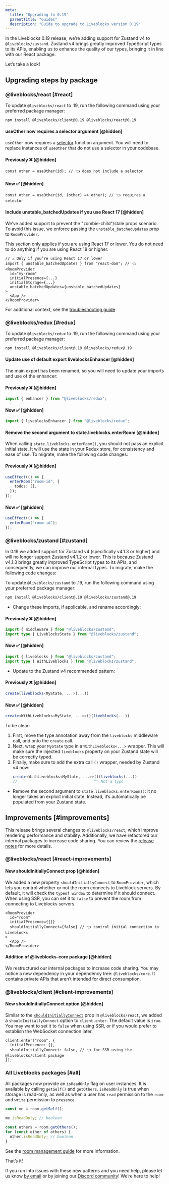```yaml
---
meta:
  title: "Upgrading to 0.19"
  parentTitle: "Guides"
  description: "Guide to upgrade to Liveblocks version 0.19"
---
```


In the Liveblocks 0.19 release, we’re adding support for Zustand v4 to
`@liveblocks/zustand`. Zustand v4 brings greatly improved TypeScript types to
its APIs, enabling us to enhance the quality of our types, bringing it in line
with our React package.

Let’s take a look!

## Upgrading steps by package

### @liveblocks/react [#react]

To update `@liveblocks/react` to .19, run the following command using your
preferred package manager:

```bash
npm install @liveblocks/client@0.19 @liveblocks/react@0.19
```

#### useOther now requires a selector argument [@hidden]

`useOther` now requires a
[selector](/docs/api-reference/liveblocks-react#selectors-receive-immutable-data)
function argument. You will need to replace instances of `useOther` that do not
use a selector in your codebase.

#### Previously ❌ [@hidden]

```tsx
const other = useOther(id); // 👈 does not include a selector
```

#### Now ✅ [@hidden]

```tsx
const other = useOther(id, (other) => other); // 👈 requires a selector
```

#### Include unstable_batchedUpdates if you use React 17 [@hidden]

We’ve added support to prevent the "zombie-child"/stale props scenario. To avoid
this issue, we enforce passing the `unstable_batchedUpdates` prop to
`RoomProvider`.

<Banner title="You may not need this">

This section only applies if you are using React 17 or lower. You do not need to
do anything if you are using React 18 or higher.

</Banner>

```tsx highlight="2,8"
// ⚠️ Only if you’re using React 17 or lower
import { unstable_batchedUpdates } from "react-dom"; // 👈
<RoomProvider
  id="my-room"
  initialPresence={...}
  initialStorage={...}
  unstable_batchedUpdates={unstable_batchedUpdates}
>
  <App />
</RoomProvider>
```

For additional context, see the
[troubleshooting guide](/docs/guides/troubleshooting#stale-props-zombie-child)

### @liveblocks/redux [#redux]

To update `@liveblocks/redux` to .19, run the following command using your
preferred package manager:

```bash
npm install @liveblocks/client@.19 @liveblocks/redux@.19
```

#### Update use of default export liveblocksEnhancer [@hidden]

The main export has been renamed, so you will need to update your imports and
use of the enhancer:

#### Previously ❌ [@hidden]

```ts
import { enhancer } from "@liveblocks/redux";
```

#### Now ✅ [@hidden]

```ts
import { liveblocksEnhancer } from "@liveblocks/redux";
```

#### Remove the second argument to state.liveblocks.enterRoom [@hidden]

When calling `state.liveblocks.enterRoom()`, you should not pass an explicit
initial state. It will use the state in your Redux store, for consistency and
ease of use. To migrate, make the following code changes:

#### Previously ❌ [@hidden]

```ts
useEffect(() => {
  enterRoom("room-id", {
    todos: [],
  });
});
```

#### Now ✅ [@hidden]

```ts
useEffect(() => {
  enterRoom("room-id");
});
```

### @liveblocks/zustand [#zustand]

In 0.19 we added support for Zustand v4 (specifically v4.1.3 or higher) and will
no longer support Zustand v4.1.2 or lower. This is because Zustand v4.1.3 brings
greatly improved TypeScript types to its APIs, and consequently, we can improve
our internal types. To migrate, make the following code changes:

To update `@liveblocks/zustand` to .19, run the following command using your
preferred package manager:

```bash
npm install @liveblocks/client@.19 @liveblocks/zustand@.19
```

- Change these imports, if applicable, and rename accordingly:

#### Previously ❌ [@hidden]

```ts
import { middleware } from "@liveblocks/zustand";
import type { LiveblocksState } from "@liveblocks/zustand";
```

#### Now ✅ [@hidden]

```ts
import { liveblocks } from "@liveblocks/zustand";
import type { WithLiveblocks } from "@liveblocks/zustand";
```

- Update to the Zustand v4 recommended pattern:

#### Previously ❌ [@hidden]

```ts
create(liveblocks<MyState, ...>(...))
```

#### Now ✅ [@hidden]

```ts
create<WithLiveblocks<MyState, ...>>()(liveblocks(...))
```

To be clear:

1. First, move the type annotation away from the `liveblocks` middleware call,
   and onto the `create` call.
2. Next, wrap your `MyState` type in a `WithLiveblocks<...>` wrapper. This will
   make sure the injected `liveblocks` property on your Zustand state will be
   correctly typed.
3. Finally, make sure to add the extra call `()` wrapper, needed by Zustand v4
   now:
   ```ts
   create<WithLiveblocks<MyState, ...>>()(liveblocks(...))
   //                                  ^^ Not a typo
   ```

- Remove the second argument to `state.liveblocks.enterRoom()`: it no longer
  takes an explicit initial state. Instead, it’s automatically be populated from
  your Zustand state.

## Improvements [#improvements]

This release brings several changes to `@liveblocks/react`, which improve
rendering performance and stability. Additionally, we have refactored our
internal packages to increase code sharing. You can review the
[release notes](https://github.com/liveblocks/liveblocks/releases) for more
details.

### @liveblocks/react [#react-improvements]

#### New shouldInitiallyConnect prop [@hidden]

We added a new property `shouldInitiallyConnect` to `RoomProvider`, which lets
you control whether or not the room connects to Liveblock servers. By default,
it will check the `typeof window` to determine if it should connect. When using
SSR, you can set it to `false` to prevent the room from connecting to Liveblocks
servers.

```tsx highlight="4"
<RoomProvider
  id="room"
  initialPresence={{}}
  shouldInitiallyConnect={false} // 👈 control initial connection to Liveblocks
>
  <App />
</RoomProvider>
```

#### Addition of @liveblocks-core package [@hidden]

We restructured our internal packages to increase code sharing. You may notice a
new dependency in your dependency tree: `@liveblocks/core`. It contains private
APIs that aren’t intended for direct consumption.

### @liveblocks/client [#client-improvements]

#### New shouldInitiallyConnect option [@hidden]

Similar to the [`shouldInitiallyConnect`](#react-shouldInitiallyConnect) prop in
`@liveblocks/react`, we added a `shouldInitiallyConnect` option to
`client.enter`. The default value is `true`. You may want to set it to `false`
when using SSR, or if you would prefer to establish the WebSocket connection
later.

```tsx
client.enter("room", {
  initialPresence: {},
  shouldInitiallyConnect: false, // 👈 for SSR using the @liveblocks/client package
});
```

### All Liveblocks packages [#all]

All packages now provide an `isReadOnly` flag on user instances. It is available
by calling `getSelf()` and `getOthers`. `isReadOnly` is true when storage is
read-only, as well as when a user has `read` permission to the `room` and
`write` permission to `presence`.

```ts highlight="3,5"
const me = room.getSelf();

me.isReadOnly; // boolean

const others = room.getOthers();
for (const other of others) {
  other.isReadOnly; // boolean
}
```

See the [room management guide](/docs/guides/managing-rooms-users-permissions)
for more information.

That’s it!

If you run into issues with these new patterns and you need help, please let us
know [by email](mailto:support@liveblocks.io) or by joining our
[Discord community](/discord)! We’re here to help!
